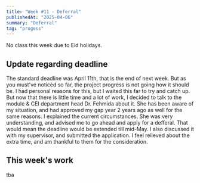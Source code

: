 ```yaml
---
title: "Week #11 - Deferral"
publishedAt: "2025-04-06"
summary: "Deferral"
tag: "progess"
---
```


No class this week due to Eid holidays.

## Update regarding deadline

The standard deadline was April 11th, that is the end of next week. But as you must've noticed so far, the project progress is not going how it should be.
I had personal reasons for this, but I waited this far to try and catch up. But now that there is little time and a lot of work, I decided to talk to the module & CEI department head Dr. Fehmida about it.
She has been aware of my situation, and had approved my gap year 2 years ago as well for the same reasons. I explained the current circumstances. 
She was very understanding, and advised me to go ahead and apply for a defferal. That would mean the deadline would be extended till mid-May.
I also discussed it with my supervisor, and submitted the application. I feel relieved about the extra time, and am thankful to them for the consideration. 

## This week's work
 
tba